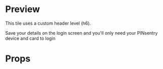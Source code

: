 

<Meta title="Tiles" />

# Preview

This tile uses a custom header level (h6).

<Preview>
  <Story name="07 - Tile with graphics using h6">
    <TileWithGraphics
      image={graphic}
      headerLevel={6}
      title="Speed up login"
    >
      Save your details on the login screen and you'll only need your PINsentry
      device and card to login
    </TileWithGraphics>
  </Story>
</Preview>

# Props

<Props of={TileWithGraphics} />

